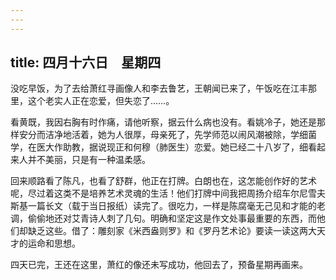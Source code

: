 ```yaml
---
---
---
```

title: 四月十六日　星期四
---




没吃早饭，为了去给萧红寻画像人和李去鲁艺，王朝闻已来了，午饭吃在江丰那里，这个老实人正在恋爱，但失恋了……。

看黄既，我因右胸有时作痛，请他听察，据云什么病也没有。看姚冷子，她还是那样安分而洁净地活着，她为人很厚，母亲死了，先学师范以闹风潮被除，学细菌学，在医大作助教，据说现正和何穆（肺医生）恋爱。她已经二十八岁了，细看起来人并不美丽，只是有一种温柔感。

回来顺路看了陈凡，也看了舒群，他正在打牌。白朗也在，这怎能创作好的艺术呢，尽过着这类不是培养艺术灵魂的生活！他们打牌中间我把周扬介绍车尔尼雪夫斯基一篇长文（载于当日报纸）读完了。很吃力，一样是陈腐毫无己见和才能的老调，偷偷地还对艾青诗人刺了几句。明确和坚定这是作文处事最重要的东西，而他们却缺乏这些。借了：雕刻家《米西盎则罗》和《罗丹艺术论》要读一读这两大天才的运命和思想。

四天已完，王还在这里，萧红的像还未写成功，他回去了，预备星期再画来。